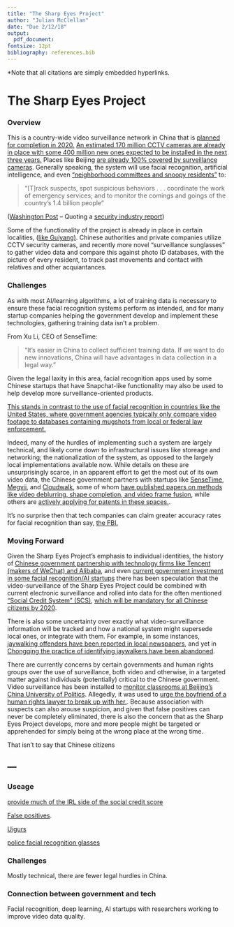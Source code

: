 ```yaml
---
title: "The Sharp Eyes Project"
author: "Julian McClellan"
date: "Due 2/12/18"
output:
  pdf_document:
fontsize: 12pt
bibliography: references.bib
---
```


*Note that all citations are simply embedded hyperlinks.

# The Sharp Eyes Project

### Overview

This is a country-wide video surveillance network in China that is [planned for completion in 2020.](http://www.ndrc.gov.cn/zcfb/zcfbtz/201505/t20150513_691578.html "Report from National Development and Reform Commission") [An estimated 170 million CCTV cameras are already in place with some 400 million new ones expected to be installed in the next three years.](http://www.bbc.com/news/world-asia-china-42973456) Places like Beijing [are already 100% covered by surveillance cameras](http://en.people.cn/n/2015/1005/c90000-8958235.html). Generally speaking, the system will use facial recognition, artificial intelligence, and even ["neighborhood committees and snoopy residents"](http://paper.people.com.cn/rmrb/html/2017-06/14/nw.D110000renmrb_20170614_4-19.htm) to:

> "[T]rack suspects, spot suspicious behaviors . . . coordinate the work of emergency services; and to monitor the comings and goings of the country's 1.4 billion people"

([Washington Post](http://www.21csp.com.cn/zhanti/xlgcfx/article/article_15369.html) -- Quoting a [security industry report](http://www.21csp.com.cn/zhanti/xlgcfx/article/article_15369.html]))

Some of the functionality of the project is already in place in certain localities, ([like Guiyang)](http://www.bbc.com/news/world-asia-china-42973456). Chinese authorities and private companies utilize CCTV security cameras, and recently more novel "surveillance sunglasses" to gather video data and compare this against photo ID databases, with the picture of every resident, to track past movements and contact with relatives and other acquiantances.

### Challenges 

As with most AI/learning algorithms, a lot of training data is necessary to ensure these facial recognition systems perform as intended, and for many startup companies helping the government develop and implement these technologies, gathering training data isn't a problem. 

From Xu Li, CEO of SenseTime: 

> "It’s easier in China to collect sufficient training data. If we want to do new innovations, China will have advantages in data collection in a legal way."

Given the legal laxity in this area, facial recognition apps used by some Chinese startups that have Snapchat-like functionality may also be used to help develop more surveillance-oriented products.

[This stands in contrast to the use of facial recognition in countries like the United States, where government agencies typically only compare video footage to databases containing mugshots from local or federal law enforcement.](https://www.reuters.com/article/us-usa-cyber-face-recognition/rights-groups-request-u-s-probe-police-use-of-facial-recognition-idUSKCN12I2AD)

Indeed, many of the hurdles of implementing such a system are largely technical, and likely come down to infrastructural issues like storeage and networking; the nationalization of the system, as opposed to the largely local implementations available now. While details on these are unsurprisingly scarce, in an apparent effort to get the most out of its own video data, the Chinese government partners with startups like [SenseTime](https://www.sensetime.com/), [Megvii](http://megvii.us/index.html), and [Cloudwalk](https://www.chinamoneynetwork.com/2017/11/20/chinese-ai-facial-recognition-firm-cloudwalk-technology-completes-75m-series-b-round), some of whom [have published papers on methods like video deblurring, shape completion, and video frame fusion](http://megvii.us/publications.html), while others are [actively applying for patents in these spaces.](https://www.sensetime.com/ourCompany).

It's no surprise then that tech companies can claim greater accuracy rates for facial recognition than say, [the FBI.](https://www.washingtonpost.com/news/world/wp/2018/01/07/feature/in-china-facial-recognition-is-sharp-end-of-a-drive-for-total-surveillance/?utm_term=.401f7a1363d5)

### Moving Forward

Given the Sharp Eyes Project's emphasis to individual identities, the history of [Chinese government partnership with technology firms like Tencent (makers of WeChat) and Alibaba](https://www.wsj.com/articles/chinas-tech-giants-have-a-second-job-helping-the-government-see-everything-1512056284), and even [current government investment in some facial recognition/AI startups](https://www.chinamoneynetwork.com/2017/11/20/chinese-ai-facial-recognition-firm-cloudwalk-technology-completes-75m-series-b-round) there has been speculation that the video-surveillance of the Sharp Eyes Project could be combined with current electronic surveillance and rolled into data for the often mentioned ["Social Credit System" (SCS)](https://futurism.com/china-social-credit-system-rate-human-value/), [which will be mandatory for all Chinese citizens by 2020](https://chinacopyrightandmedia.wordpress.com/2014/06/14/planning-outline-for-the-construction-of-a-social-credit-system-2014-2020/). 

There is also some uncertainty over exactly what video-surveillance information will be tracked and how a national system might supersede local ones, or integrate with them.  For example, in some instances, [jaywalking offenders have been reported in local newspapers](http://www.straitstimes.com/opinion/chinas-all-seeing-surveillance-state-is-reading-its-citizens-faces), and yet in [Chongqing the practice of identifying jaywalkers have been abandoned](https://www.washingtonpost.com/news/world/wp/2018/01/07/feature/in-china-facial-recognition-is-sharp-end-of-a-drive-for-total-surveillance/?utm_term=.401f7a1363d5).

There are currently concerns by certain governments and human rights groups over the use of surveillance, both video and otherwise, in a targeted matter against individuals (potentially) critical to the Chinese government. Video surveillance has been installed to [monitor classrooms at Beijing's China University of Politics](https://www.npr.org/2013/01/29/170469038/in-china-beware-a-camera-may-be-watching-you). Allegedly, it was used to [urge the boyfriend of a human rights lawyer to break up with
her.](https://www.npr.org/2013/01/29/170469038/in-china-beware-a-camera-may-be-watching-you). Because association with suspects can also arouse suspicion, and given that false positives can never be completely eliminated, there is also the concern that as the Sharp Eyes Project develops, more and more people might be targeted or apprehended for simply being at the wrong place at the wrong time.

That isn't to say that Chinese citizens 




---
---

### Useage


[provide much of the IRL side of the social credit
score](https://www.theatlantic.com/amp/article/552203/)


[False positives](https://www.washingtonpost.com/news/world/wp/2018/01/07/feature/in-china-facial-recognition-is-sharp-end-of-a-drive-for-total-surveillance/?utm_term=.a33210fa93f0).

[Uigurs](http://www.bbc.com/news/av/world-asia-china-42911468/china-xinjiang-police-state-fear-and-resentment)

[police facial recognition glasses](http://www.bbc.com/news/world-asia-china-42973456)

### Challenges
Mostly technical, there are fewer legal hurdles in China.

### Connection between government and tech
Facial recognition, deep learning, AI startups with researchers working to improve video data quality. 